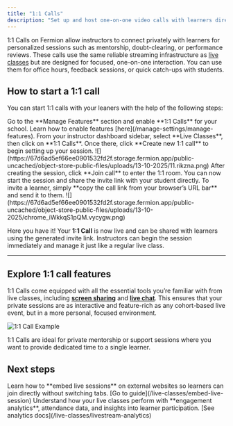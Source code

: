 ```yaml
---
title: "1:1 Calls"
description: "Set up and host one-on-one video calls with learners directly from your instructor dashboard."
---
```


1:1 Calls on Fermion allow instructors to connect privately with learners for personalized sessions such as mentorship, doubt-clearing, or performance reviews. These calls use the same reliable streaming infrastructure as [live classes](/live-classes/what-are-live-classes) but are designed for focused, one-on-one interaction. You can use them for office hours, feedback sessions, or quick catch-ups with students.

## How to start a 1:1 call

You can start 1:1 calls with your leaners with the help of the following steps:

<Steps>

<Step title="Enable the 1:1 calls feature">
Go to the **Manage Features** section and enable **1:1 Calls** for your school.  
Learn how to enable features [here](/manage-settings/manage-features).
</Step>

<Step title="Open the instructor dashboard">
From your instructor dashboard sidebar, select **Live Classes**, then click on **1:1 Calls**.  
Once there, click **Create new 1:1 call** to begin setting up your session.
![](https://67d6ad5ef66ee0901532fd2f.storage.fermion.app/public-uncached/object-store-public-files/uploads/13-10-2025/11.rikzna.png)
</Step>

<Step title="Join and start the call">
After creating the session, click **Join call** to enter the 1:1 room.  
You can now start the session and share the invite link with your student directly.  
To invite a learner, simply **copy the call link from your browser’s URL bar** and send it to them.
![](https://67d6ad5ef66ee0901532fd2f.storage.fermion.app/public-uncached/object-store-public-files/uploads/13-10-2025/chrome_iWkkqS1pQM.vycygw.png)
</Step>

</Steps>


Here you have it! Your **1:1 Call** is now live and can be shared with learners using the generated invite link. Instructors can begin the session immediately and manage it just like a regular live class.

--- 

## Explore 1:1 call features

1:1 Calls come equipped with all the essential tools you’re familiar with from live classes, including [**screen sharing**](/live-classes/invite-to-stage#managing-participants-on-stage) and [**live chat**](/live-classes/live-chat). This ensures that your private sessions are as interactive and feature-rich as any cohort-based live event, but in a more personal, focused environment.

![1:1 Call Example](https://67d6ad5ef66ee0901532fd2f.storage.fermion.app/public-uncached/object-store-public-files/uploads/13-10-2025/6Gw5Jd8JXs.buoiqj.png)

<Tip>
1:1 Calls are ideal for private mentorship or support sessions where you want to provide dedicated time to a single learner.
</Tip>


## Next steps

<Columns cols={2}>

<Card title="Embed a Live Class" >
Learn how to **embed live sessions** on external websites so learners can join directly without switching tabs.  
[Go to guide](/live-classes/embed-live-session)
</Card>

<Card title="View Live Class Analytics" >
Understand how your live classes perform with **engagement analytics**, attendance data, and insights into learner participation.  
[See analytics docs](/live-classes/livestream-analytics)
</Card>

</Columns>